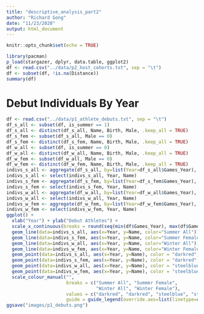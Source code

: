 ```yaml
---
title: "descriptive_analysis_part2"
author: "Richard Gong"
date: "11/23/2020"
output: html_document
---
```


```r
knitr::opts_chunk$set(echo = TRUE)
```
```r
library(pacman)
p_load(stargazer, dplyr, data.table, ggplot2)
df <- read.csv("../data/p2_host_cohorts.txt", sep = "\t")
df <- subset(df, !is.na(Distance))
summary(df)
```
# Debut Individuals By Year
```r
df <- read.csv("../data/p1_athlete_debuts.txt", sep = "\t")
df_s_all <- subset(df, is_summer == 1)
df_s_all <- distinct(df_s_all, Name, Birth, Male, .keep_all = TRUE)
df_s_fem <- subset(df_s_all, Male == 0)
df_s_fem <- distinct(df_s_fem, Name, Birth, Male, .keep_all = TRUE)
df_w_all <- subset(df, is_summer == 0)
df_w_all <- distinct(df_w_all, Name, Birth, Male, .keep_all = TRUE)
df_w_fem <- subset(df_w_all, Male == 0)
df_w_fem <- distinct(df_w_fem, Name, Birth, Male, .keep_all = TRUE)
indivs_s_all <- aggregate(df_s_all, by=list(Year=df_s_all$Games_Year), FUN=length)
indivs_s_all <- select(indivs_s_all, Year, Name)
indivs_s_fem <- aggregate(df_s_fem, by=list(Year=df_s_fem$Games_Year), FUN=length)
indivs_s_fem <- select(indivs_s_fem, Year, Name)
indivs_w_all <- aggregate(df_w_all, by=list(Year=df_w_all$Games_Year), FUN=length)
indivs_w_all <- select(indivs_w_all, Year, Name)
indivs_w_fem <- aggregate(df_w_fem, by=list(Year=df_w_fem$Games_Year), FUN=length)
indivs_w_fem <- select(indivs_w_fem, Year, Name)
ggplot() +
  xlab("Year") + ylab("Debut Athletes") +
  scale_x_continuous(breaks = round(seq(min(df$Games_Year), max(df$Games_Year), by = 8),1)) + 
  geom_line(data=indivs_s_all, aes(x=Year, y=Name, color="Summer All")) + 
  geom_line(data=indivs_s_fem, aes(x=Year, y=Name, color="Summer Female"), linetype=2) + 
  geom_line(data=indivs_w_all, aes(x=Year, y=Name, color="Winter All")) + 
  geom_line(data=indivs_w_fem, aes(x=Year, y=Name, color="Winter Female"),  linetype=2) + 
  geom_point(data=indivs_s_all, aes(x=Year, y=Name), color = "darkred", size = 0.9) + 
  geom_point(data=indivs_s_fem, aes(x=Year, y=Name), color = "darkred", size = 0.9) + 
  geom_point(data=indivs_w_all, aes(x=Year, y=Name), color = "steelblue", size = 0.9) + 
  geom_point(data=indivs_w_fem, aes(x=Year, y=Name), color = "steelblue", size = 0.9) +
  scale_colour_manual("", 
                      breaks = c("Summer All", "Summer Female",
                                 "Winter All", "Winter Female"),
                      values = c("darkred", "darkred", "steelblue", "steelblue"),
                      guide = guide_legend(override.aes=list(linetype=c(1,2,1,2))))
ggsave("images/p1_debuts.png")
```

